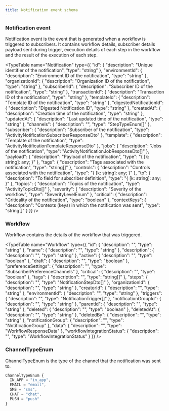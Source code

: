 ```yaml
---
title: Notification event schema
---
```


### Notification event

Notification event is the event that is generated when a workflow is triggered to subscribers. It contains workflow details, subscriber details payload sent during trigger, execution details of each step in the workflow and the result of the execution of each step.

<TypeTable name="Notification" type={{
  "id": {
    "description": "Unique identifier of the notification",
    "type": "string"
  },
  "environmentId": {
    "description": "Environment ID of the notification",
    "type": "string"
  },
  "organizationId": {
    "description": "Organization ID of the notification",
    "type": "string"
  },
  "subscriberId": {
    "description": "Subscriber ID of the notification",
    "type": "string"
  },
  "transactionId": {
    "description": "Transaction ID of the notification",
    "type": "string"
  },
  "templateId": {
    "description": "Template ID of the notification",
    "type": "string"
  },
  "digestedNotificationId": {
    "description": "Digested Notification ID",
    "type": "string"
  },
  "createdAt": {
    "description": "Creation time of the notification",
    "type": "string"
  },
  "updatedAt": {
    "description": "Last updated time of the notification",
    "type": "string"
  },
  "channels": {
    "description": "",
    "type": "StepTypeEnum[]"
  },
  "subscriber": {
    "description": "Subscriber of the notification",
    "type": "ActivityNotificationSubscriberResponseDto"
  },
  "template": {
    "description": "Template of the notification",
    "type": "ActivityNotificationTemplateResponseDto"
  },
  "jobs": {
    "description": "Jobs of the notification",
    "type": "ActivityNotificationJobResponseDto[]"
  },
  "payload": {
    "description": "Payload of the notification",
    "type": "{ [k: string]: any; }"
  },
  "tags": {
    "description": "Tags associated with the notification",
    "type": "string[]"
  },
  "controls": {
    "description": "Controls associated with the notification",
    "type": "{ [k: string]: any; }"
  },
  "to": {
    "description": "To field for subscriber definition",
    "type": "{ [k: string]: any; }"
  },
  "topics": {
    "description": "Topics of the notification",
    "type": "ActivityTopicDto[]"
  },
  "severity": {
    "description": "Severity of the workflow",
    "type": "SeverityLevelEnum"
  },
  "critical": {
    "description": "Criticality of the notification",
    "type": "boolean"
  },
  "contextKeys": {
    "description": "Contexts (keys) in which the notification was sent",
    "type": "string[]"
  }
}} />

### Workflow

Workflow contains the details of the workflow that was triggered.

<TypeTable name="Workflow" type={{
  "id": {
    "description": "",
    "type": "string"
  },
  "name": {
    "description": "",
    "type": "string"
  },
  "description": {
    "description": "",
    "type": "string"
  },
  "active": {
    "description": "",
    "type": "boolean"
  },
  "draft": {
    "description": "",
    "type": "boolean"
  },
  "preferenceSettings": {
    "description": "",
    "type": "SubscriberPreferenceChannels"
  },
  "critical": {
    "description": "",
    "type": "boolean"
  },
  "tags": {
    "description": "",
    "type": "string[]"
  },
  "steps": {
    "description": "",
    "type": "NotificationStepDto[]"
  },
  "organizationId": {
    "description": "",
    "type": "string"
  },
  "creatorId": {
    "description": "",
    "type": "string"
  },
  "environmentId": {
    "description": "",
    "type": "string"
  },
  "triggers": {
    "description": "",
    "type": "NotificationTrigger[]"
  },
  "notificationGroupId": {
    "description": "",
    "type": "string"
  },
  "parentId": {
    "description": "",
    "type": "string"
  },
  "deleted": {
    "description": "",
    "type": "boolean"
  },
  "deletedAt": {
    "description": "",
    "type": "string"
  },
  "deletedBy": {
    "description": "",
    "type": "string"
  },
  "notificationGroup": {
    "description": "",
    "type": "NotificationGroup"
  },
  "data": {
    "description": "",
    "type": "WorkflowResponseData"
  },
  "workflowIntegrationStatus": {
    "description": "",
    "type": "WorkflowIntegrationStatus"
  }
}} />

### ChannelTypeEnum

ChannelTypeEnum is the type of the channel that the notification was sent to.

```typescript
ChannelTypeEnum {
  IN_APP = "in_app",
  EMAIL = "email",
  SMS = "sms",
  CHAT = "chat",
  PUSH = "push"
}
```